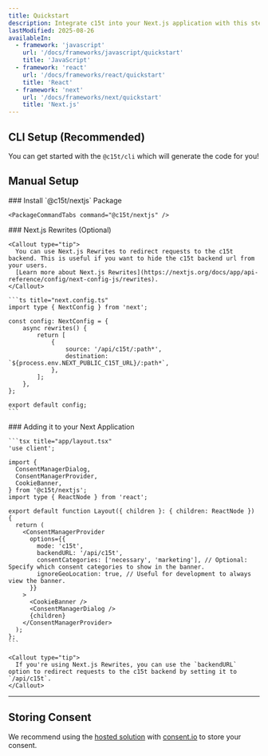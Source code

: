 ```yaml
---
title: Quickstart
description: Integrate c15t into your Next.js application with this step-by-step guide. We'll cover installation, configuration, and basic usage.
lastModified: 2025-08-26
availableIn:
  - framework: 'javascript'
    url: '/docs/frameworks/javascript/quickstart'
    title: 'JavaScript'
  - framework: 'react'
    url: '/docs/frameworks/react/quickstart'
    title: 'React'
  - framework: 'next'
    url: '/docs/frameworks/next/quickstart'
    title: 'Next.js'
---
```


## CLI Setup (Recommended)

You can get started with the `@c15t/cli` which will generate the code for you!

<PackageCommandTabs command="@c15t/cli generate" />

## Manual Setup

<Steps>
  <Step>
    ### Install `@c15t/nextjs` Package

    <PackageCommandTabs command="@c15t/nextjs" />
  </Step>

  <Step>
    ### Next.js Rewrites (Optional)

    <Callout type="tip">
      You can use Next.js Rewrites to redirect requests to the c15t backend. This is useful if you want to hide the c15t backend url from your users.
      [Learn more about Next.js Rewrites](https://nextjs.org/docs/app/api-reference/config/next-config-js/rewrites).
    </Callout>

    ```ts title="next.config.ts"
    import type { NextConfig } from 'next';

    const config: NextConfig = {
    	async rewrites() {
    		return [
    			{
    				source: '/api/c15t/:path*',
    				destination: `${process.env.NEXT_PUBLIC_C15T_URL}/:path*`,
    			},
    		];
    	},
    };

    export default config;
    ```
  </Step>

  <Step>
    ### Adding it to your Next Application

    ```tsx title="app/layout.tsx"
    'use client';
    
    import { 
      ConsentManagerDialog,
      ConsentManagerProvider,
      CookieBanner,
    } from '@c15t/nextjs';
    import type { ReactNode } from 'react';

    export default function Layout({ children }: { children: ReactNode }) {
      return (
        <ConsentManagerProvider
          options={{
            mode: 'c15t',
            backendURL: '/api/c15t',
            consentCategories: ['necessary', 'marketing'], // Optional: Specify which consent categories to show in the banner.
            ignoreGeoLocation: true, // Useful for development to always view the banner.
          }}
        >
          <CookieBanner />
          <ConsentManagerDialog />   
          {children}
        </ConsentManagerProvider>
      );
    };
    ```

    <Callout type="tip">
      If you're using Next.js Rewrites, you can use the `backendURL` option to redirect requests to the c15t backend by setting it to `/api/c15t`.
    </Callout>
  </Step>
</Steps>

***

## Storing Consent

We recommend using the [hosted solution](/docs/frameworks/next/storing-consent/hosted) with [consent.io](https://consent.io) to store your consent.
